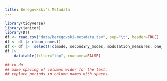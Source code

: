 ```yaml
---
title: Beregovkski's Metadata
---
```


```r
library(tidyverse)
library(janitor)
library(DT)
df <- read.csv("data/beregovski-metadata.tsv", sep="\t", header=TRUE)
df <- df |> clean_names()
df <- df |>  select(!c(mode, secondary_modes, modulation_measures, one_mode, mode_notes, original_tonality, original_tonality_directional, modulation_criteria, additional_notes))
df |>          
    datatable(filter="top", rownames=FALSE)

## to-do
## make spacing of columns wider for the text.
## replace periods in column names with spaces.

```
